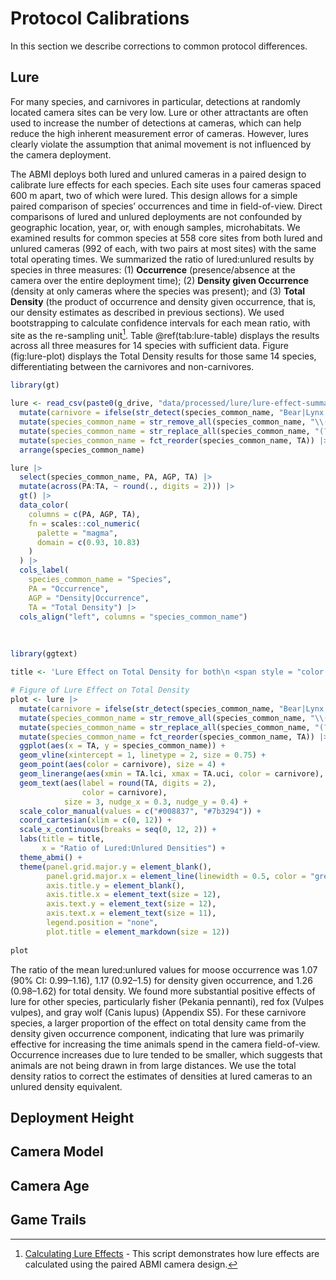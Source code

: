 # Protocol Calibrations

In this section we describe corrections to common protocol differences.

## Lure

For many species, and carnivores in particular, detections at randomly located camera sites can be very low. Lure or other attractants are often used to increase the number of detections at cameras, which can help reduce the high inherent measurement error of cameras. However, lures clearly violate the assumption that animal movement is not influenced by the camera deployment. 

The ABMI deploys both lured and unlured cameras in a paired design to calibrate lure effects for each species. Each site uses four cameras spaced 600 m apart, two of which were lured. This design allows for a simple paired comparison of species' occurrences and time in field-of-view. Direct comparisons of lured and unlured deployments are not confounded by geographic location, year, or, with enough samples, microhabitats. We examined results for common species at 558 core sites from both lured and unlured cameras (992 of each, with two pairs at most sites) with the same total operating times. We summarized the ratio of lured:unlured results by species in three measures: (1) **Occurrence** (presence/absence at the camera over the entire deployment time); (2) **Density given Occurrence** (density at only cameras where the species was present); and (3) **Total Density** (the product of occurrence and density given occurrence, that is, our density estimates as described in previous sections). We used bootstrapping to calculate confidence intervals for each mean ratio, with site as the re-sampling unit^[[Calculating Lure Effects](https://github.com/ABbiodiversity/MammalModels/blob/main/src/global/Calculate%20Lure%20Effects.R) - This script demonstrates how lure effects are calculated using the paired ABMI camera design.]. Table \@ref(tab:lure-table) displays the results across all three measures for 14 species with sufficient data. Figure \ref(fig:lure-plot) displays the Total Density results for those same 14 species, differentiating between the carnivores and non-carnivores.

```r

library(gt)

lure <- read_csv(paste0(g_drive, "data/processed/lure/lure-effect-summary_2024-04-16.csv")) |>
  mutate(carnivore = ifelse(str_detect(species_common_name, "Bear|Lynx|Fisher|Marten|Wolf|Coyote|Fox|Cougar"), "Yes", "No")) |>
  mutate(species_common_name = str_remove_all(species_common_name, "\\(wapiti\\)")) |>
  mutate(species_common_name = str_replace_all(species_common_name, "(?<!^)([A-Z])", " \\1")) |>
  mutate(species_common_name = fct_reorder(species_common_name, TA)) |>
  arrange(species_common_name)

lure |>
  select(species_common_name, PA, AGP, TA) |>
  mutate(across(PA:TA, ~ round(., digits = 2))) |>
  gt() |>
  data_color(
    columns = c(PA, AGP, TA),
    fn = scales::col_numeric(
      palette = "magma",
      domain = c(0.93, 10.83)
    )
  ) |>
  cols_label(
    species_common_name = "Species",
    PA = "Occurrence",
    AGP = "Density|Occurrence",
    TA = "Total Density") |>
  cols_align("left", columns = "species_common_name")


```

<br>

```r

library(ggtext)

title <- 'Lure Effect on Total Density for both\n <span style = "color:#008837;">Non-Carnivores</span> and <span style="color:#7b3294;">Carnivores</span>'

# Figure of Lure Effect on Total Density
plot <- lure |>
  mutate(carnivore = ifelse(str_detect(species_common_name, "Bear|Lynx|Fisher|Marten|Wolf|Coyote|Fox|Cougar"), "Yes", "No")) |>
  mutate(species_common_name = str_remove_all(species_common_name, "\\(wapiti\\)")) |>
  mutate(species_common_name = str_replace_all(species_common_name, "(?<!^)([A-Z])", " \\1")) |>
  mutate(species_common_name = fct_reorder(species_common_name, TA)) |>
  ggplot(aes(x = TA, y = species_common_name)) +
  geom_vline(xintercept = 1, linetype = 2, size = 0.75) +
  geom_point(aes(color = carnivore), size = 4) +
  geom_linerange(aes(xmin = TA.lci, xmax = TA.uci, color = carnivore), linewidth = 0.1) +
  geom_text(aes(label = round(TA, digits = 2), 
                color = carnivore), 
            size = 3, nudge_x = 0.3, nudge_y = 0.4) +
  scale_color_manual(values = c("#008837", "#7b3294")) +
  coord_cartesian(xlim = c(0, 12)) +
  scale_x_continuous(breaks = seq(0, 12, 2)) +
  labs(title = title,
       x = "Ratio of Lured:Unlured Densities") +
  theme_abmi() +
  theme(panel.grid.major.y = element_blank(),
        panel.grid.major.x = element_line(linewidth = 0.5, color = "grey90"),
        axis.title.y = element_blank(),
        axis.title.x = element_text(size = 12),
        axis.text.y = element_text(size = 12),
        axis.text.x = element_text(size = 11),
        legend.position = "none",
        plot.title = element_markdown(size = 12))
  
plot

```

The ratio of the mean lured:unlured values for moose occurrence was 1.07 (90% CI: 0.99–1.16), 1.17 (0.92–1.5) for density given occurrence, and 1.26 (0.98–1.62) for total density. We found more substantial positive effects of lure for other species, particularly fisher (Pekania pennanti), red fox (Vulpes vulpes), and gray wolf (Canis lupus) (Appendix S5). For these carnivore species, a larger proportion of the effect on total density came from the density given occurrence component, indicating that lure was primarily effective for increasing the time animals spend in the camera field-of-view. Occurrence increases due to lure tended to be smaller, which suggests that animals are not being drawn in from large distances. We use the total density ratios to correct the estimates of densities at lured cameras to an unlured density equivalent.

## Deployment Height

## Camera Model

## Camera Age

## Game Trails


